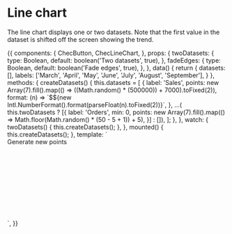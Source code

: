 
<Meta title="Components/Charts" component={ChecLineChart} />

# Line chart

The line chart displays one or two datasets. Note that the first value in the dataset is shifted off the screen showing
the trend.

<Props of={ChecLineChart} />

<Preview>
  <Story name="Line">
    {{
      components: {
        ChecButton,
        ChecLineChart,
      },
      props: {
        twoDatasets: {
          type: Boolean,
          default: boolean('Two datasets', true),
        },
        fadeEdges: {
          type: Boolean,
          default: boolean('Fade edges', true),
        },
      },
      data() {
        return {
          datasets: [],
          labels: ['March', 'April', 'May', 'June', 'July', 'August', 'September'],
        }
      },
      methods: {
        createDatasets() {
          this.datasets = [
            {
              label: 'Sales',
              points: new Array(7).fill().map(() => ((Math.random() * (500000)) + 7000).toFixed(2)),
              format: (n) => `$${new Intl.NumberFormat().format(parseFloat(n).toFixed(2))}`,
            },
            ...( this.twoDatasets ? [{
              label: 'Orders',
              min: 0,
              points: new Array(7).fill().map(() => Math.floor(Math.random() * (50 - 5 + 1)) + 5),
            }] : []),
          ];
        },
      },
      watch: {
        twoDatasets() {
          this.createDatasets();
        },
      },
      mounted() {
        this.createDatasets();
      },
      template: `
        <div>
          <div class="flex flex-col font-lato bg-gray-500 w-full p-24">
            <ChecLineChart
              :datasets="datasets"
              :x-labels="labels"
              :fade-edges="fadeEdges"
            />
          </div>
          <div class="mt-12">
            <ChecButton class="mx-auto" @click="createDatasets">Generate new points</ChecButton>
          </div>
          <!-- Room to scroll for testing -->
          <br><br><br><br><br><br><br><br><br><br>
        </div>`,
    }}
  </Story>
</Preview>
